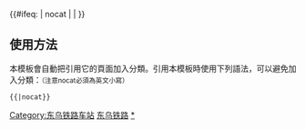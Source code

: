 {{鐵道路線|lua=1
| 模板名稱 = 东乌铁路
| 名稱 = [[东乌铁路]]
| 代表色 = #0033c9
| Logo = [[File:China Railways.svg|17px]]
| 背景顏色 = #FFFFFF
| 車站列表 = 海勒斯壕 ~ 活蚕沟 ~ 伊金霍洛旗 ~ 桃林站 (内蒙古) ~ 纳林希里 ~ 浩勒报吉 ~ 巴彦淖 ~ 邮政井 ~ 鄂托克旗 ~ 三北羊场 ~ 田盖素 ~ 棋盘井 ~ #公乌素# （→[[海公铁路]]）
}}
<includeonly>{{#ifeq: {{{1}}} | nocat | <!--空--> | [[Category:东乌铁路车站]] }}</includeonly><noinclude>

==使用方法==
本模板會自動把引用它的頁面加入分類。引用本模板時使用下列語法，可以避免加入分類：<small>（注意nocat必須為英文小寫）</small>
 <nowiki>{{</nowiki>{{PAGENAME}}<nowiki>|nocat}}</nowiki>
[[Category:中国铁路路线模板|东乌铁路]]
[[Category:东乌铁路车站|*]]
</noinclude>